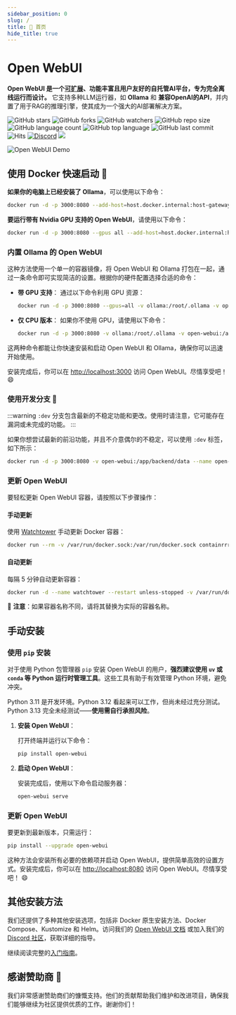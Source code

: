 ```yaml
---
sidebar_position: 0
slug: /
title: 🏡 首页
hide_title: true
---
```



# Open WebUI


**Open WebUI 是一个[可扩展](https://docs.openwebui.com/features/plugin/)、功能丰富且用户友好的自托管AI平台，专为完全离线运行而设计。** 它支持多种LLM运行器，如 **Ollama** 和 **兼容OpenAI的API**，并内置了用于RAG的推理引擎，使其成为一个强大的AI部署解决方案。

![GitHub stars](https://img.shields.io/github/stars/open-webui/open-webui?style=social)
![GitHub forks](https://img.shields.io/github/forks/open-webui/open-webui?style=social)
![GitHub watchers](https://img.shields.io/github/watchers/open-webui/open-webui?style=social)
![GitHub repo size](https://img.shields.io/github/repo-size/open-webui/open-webui)
![GitHub language count](https://img.shields.io/github/languages/count/open-webui/open-webui)
![GitHub top language](https://img.shields.io/github/languages/top/open-webui/open-webui)
![GitHub last commit](https://img.shields.io/github/last-commit/open-webui/open-webui?color=red)
![Hits](https://hits.seeyoufarm.com/api/count/incr/badge.svg?url=https%3A%2F%2Fgithub.com%2Follama-webui%2Follama-wbui&count_bg=%2379C83D&title_bg=%23555555&icon=&icon_color=%23E7E7E7&title=hits&edge_flat=false)
[![Discord](https://img.shields.io/badge/Discord-Open_WebUI-blue?logo=discord&logoColor=white)](https://discord.gg/5rJgQTnV4s)
[![](https://img.shields.io/static/v1?label=Sponsor&message=%E2%9D%A4&logo=GitHub&color=%23fe8e86)](https://github.com/sponsors/tjbck)

![Open WebUI Demo](/img/demo.gif)


## 使用 Docker 快速启动 🐳

**如果你的电脑上已经安装了 Ollama**，可以使用以下命令：

```bash
docker run -d -p 3000:8080 --add-host=host.docker.internal:host-gateway -v open-webui:/app/backend/data --name open-webui --restart always ghcr.io/open-webui/open-webui:main
```

**要运行带有 Nvidia GPU 支持的 Open WebUI**，请使用以下命令：

```bash
docker run -d -p 3000:8080 --gpus all --add-host=host.docker.internal:host-gateway -v open-webui:/app/backend/data --name open-webui --restart always ghcr.io/open-webui/open-webui:cuda
```

### 内置 Ollama 的 Open WebUI

这种方法使用一个单一的容器镜像，将 Open WebUI 和 Ollama 打包在一起，通过一条命令即可实现简洁的设置。根据你的硬件配置选择合适的命令：

- **带 GPU 支持**：
  通过以下命令利用 GPU 资源：

  ```bash
  docker run -d -p 3000:8080 --gpus=all -v ollama:/root/.ollama -v open-webui:/app/backend/data --name open-webui --restart always ghcr.io/open-webui/open-webui:ollama
  ```

- **仅 CPU 版本**：
  如果你不使用 GPU，请使用以下命令：

  ```bash
  docker run -d -p 3000:8080 -v ollama:/root/.ollama -v open-webui:/app/backend/data --name open-webui --restart always ghcr.io/open-webui/open-webui:ollama
  ```

这两种命令都能让你快速安装和启动 Open WebUI 和 Ollama，确保你可以迅速开始使用。

安装完成后，你可以在 [http://localhost:3000](http://localhost:3000) 访问 Open WebUI。尽情享受吧！ 😄

### 使用开发分支 🌙

:::warning
`:dev` 分支包含最新的不稳定功能和更改。使用时请注意，它可能存在漏洞或未完成的功能。
:::

如果你想尝试最新的前沿功能，并且不介意偶尔的不稳定，可以使用 `:dev` 标签，如下所示：

```bash
docker run -d -p 3000:8080 -v open-webui:/app/backend/data --name open-webui --restart always ghcr.io/open-webui/open-webui:dev
```

### 更新 Open WebUI

要轻松更新 Open WebUI 容器，请按照以下步骤操作：

#### 手动更新
使用 [Watchtower](https://containrrr.dev/watchtower) 手动更新 Docker 容器：
```bash
docker run --rm -v /var/run/docker.sock:/var/run/docker.sock containrrr/watchtower --run-once open-webui
```

#### 自动更新
每隔 5 分钟自动更新容器：
```bash
docker run -d --name watchtower --restart unless-stopped -v /var/run/docker.sock:/var/run/docker.sock containrrr/watchtower --interval 300 open-webui
```

🔧 **注意**：如果容器名称不同，请将其替换为实际的容器名称。

## 手动安装

### 使用 `pip` 安装

对于使用 Python 包管理器 `pip` 安装 Open WebUI 的用户，**强烈建议使用 `uv` 或 `conda` 等 Python 运行时管理工具**。这些工具有助于有效管理 Python 环境，避免冲突。

Python 3.11 是开发环境。Python 3.12 看起来可以工作，但尚未经过充分测试。Python 3.13 完全未经测试——**使用需自行承担风险**。

1. **安装 Open WebUI**：  

   打开终端并运行以下命令：  
   ```bash
   pip install open-webui
   ```

2. **启动 Open WebUI**：  

   安装完成后，使用以下命令启动服务器：  
   ```bash
   open-webui serve
   ```

### 更新 Open WebUI

要更新到最新版本，只需运行：  

```bash
pip install --upgrade open-webui
```

这种方法会安装所有必要的依赖项并启动 Open WebUI，提供简单高效的设置方式。安装完成后，你可以在 [http://localhost:8080](http://localhost:8080) 访问 Open WebUI。尽情享受吧！ 😄

## 其他安装方法

我们还提供了多种其他安装选项，包括非 Docker 原生安装方法、Docker Compose、Kustomize 和 Helm。访问我们的 [Open WebUI 文档](https://docs.openwebui.com/getting-started/) 或加入我们的 [Discord 社区](https://discord.gg/5rJgQTnV4s)，获取详细的指导。

继续阅读完整的[入门指南](/getting-started)。

## 感谢赞助商 🙌

<TopBanners />

<SponsorList />

我们非常感谢赞助商们的慷慨支持。他们的贡献帮助我们维护和改进项目，确保我们能够继续为社区提供优质的工作。谢谢你们！

